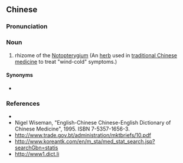 {{also|姜活}}
==Chinese==
{{zh-forms|s=姜活}}

===Pronunciation===
{{zh-pron
|m=jiānghuó
|c=goeng1 wut6
|cat=n
}}

===Noun===
{{zh-noun}}

# rhizome of the [[Notopterygium]] (An [[herb]] used in [[traditional Chinese medicine]] to treat "wind-cold" symptoms.)

====Synonyms====
* {{zh-l|羌活}}

===References===
* {{pedialite|姜活|lang=zh}}
* Nigel Wiseman, "English-Chinese Chinese-English Dictionary of Chinese Medicine", 1995. ISBN 7-5357-1656-3.
* http://www.trade.gov.bt/administration/mktbriefs/10.pdf
* http://www.koreantk.com/en/m_sta/med_stat_search.jsp?searchGbn=statis
* http://www1.dict.li
